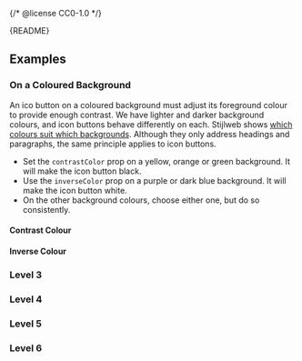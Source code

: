 {/* @license CC0-1.0 */}


<Meta of={IconButtonStories} />

<Markdown>{README}</Markdown>

<Primary />

<Controls />

## Examples

### On a Coloured Background

An ico button on a coloured background must adjust its foreground colour to provide enough contrast.
We have lighter and darker background colours, and icon buttons behave differently on each.
Stijlweb shows [which colours suit which backgrounds](https://amsterdam.nl/stijlweb/basiselementen/kleuren/).
Although they only address headings and paragraphs, the same principle applies to icon buttons.

- Set the `contrastColor` prop on a yellow, orange or green background.
  It will make the icon button black.
- Use the `inverseColor` prop on a purple or dark blue background.
  It will make the icon button white.
- On the other background colours, choose either one, but do so consistently.

#### Contrast Colour

<Canvas of={IconButtonStories.ContrastColour} />

#### Inverse Colour

<Canvas of={IconButtonStories.InverseColour} />

### Level 3

<Canvas of={IconButtonStories.Level3} />

### Level 4

<Canvas of={IconButtonStories.Level4} />

### Level 5

<Canvas of={IconButtonStories.Level5} />

### Level 6

<Canvas of={IconButtonStories.Level6} />
